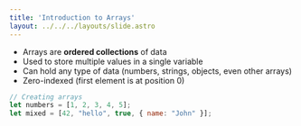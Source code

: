 ```yaml
---
title: 'Introduction to Arrays'
layout: ../../../layouts/slide.astro
---
```


- Arrays are **ordered collections** of data
- Used to store multiple values in a single variable
- Can hold any type of data (numbers, strings, objects, even other arrays)
- Zero-indexed (first element is at position 0)

```javascript
// Creating arrays
let numbers = [1, 2, 3, 4, 5];
let mixed = [42, "hello", true, { name: "John" }];
```